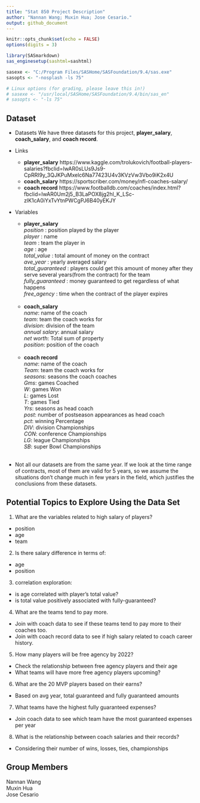 ```yaml
---
title: "Stat 850 Project Description"
author: "Nannan Wang; Muxin Hua; Jose Cesario."
output: github_document
---
```


```r
knitr::opts_chunk$set(echo = FALSE)
options(digits = 3)
```

```r

library(SASmarkdown)
sas_enginesetup(sashtml=sashtml)

sasexe <- "C:/Program Files/SASHome/SASFoundation/9.4/sas.exe"
sasopts <- "-nosplash -ls 75"

# Linux options (for grading, please leave this in!)
# sasexe <- "/usr/local/SASHome/SASFoundation/9.4/bin/sas_en"
# sasopts <- "-ls 75"
```

## Dataset

* Datasets
We have three datasets for this project, **player_salary**, **coach_salary**, and **coach record**.

* Links
  + **player_salary** https://www.kaggle.com/trolukovich/football-players-salaries?fbclid=IwAR0sLUs9Js9-CpRRI9y_3QJKPuMxelc6Na77423U4v3KVzVw3Vbo9iK2x4U
  + **coach_salary** https://sportscriber.com/money/nfl-coaches-salary/  
  + **coach record** https://www.footballdb.com/coaches/index.html?fbclid=IwAR0Um2j5_B3LaPOX8jg2hl_K_LSc-zlK1cA0iYxTvYtnPWCgPJ6B40yEKJY

* Variables
  + **player_salary**  
      *position*         : position played by the player   
      *player*           : name   
      *team*             : team the player in   
      *age*              : age     
      *total_value*      : total amount of money on the contract  
      *ave_year*         : yearly averaged salary  
      *total_guaranteed* : players could get this amount of money after they serve several years(from the contract) for the team  
      *fully_guaranteed* : money guaranteed to get regardless of what happens    
      *free_agency*      : time when the contract of the player expires   
      </br>
  + **coach_salary**  
      *name*: name of the coach  
      *team*: team the coach works for  
      *division*: division of the team  
      *annual salary*: annual salary   
      *net worth*: Total sum of property   
      *position*: position of the coach  
      </br>
  + **coach record**      
      *name*: name of the coach  
      *Team*: team the coach works for  
      *seasons*: seasons the coach coaches   
      *Gms*: games Coached  
      *W*: games Won  
      *L*: games Lost  
      *T*: games Tied  
      *Yrs*: seasons as head coach  
      *post*: number of postseason appearances as head coach  
      *pct*: winning Percentage  
      *DIV*: division Championships  
      *CON*: conference Championships  
      *LG*: league Championships  
      *SB*: super Bowl Championships  
      </br>
* Not all our datasets are from the same year. If we look at the time range of contracts,  most of them are valid for 5 years, so we assume the situations don't change much in few years in the field, which justifies the conclusions from these datasets. 
      
## Potential Topics to Explore Using the Data Set

1. What are the variables related to high salary of players?
  + position
  + age
  + team
  </br>
2. Is there salary difference in terms of:
  + age
  + position
  </br>
3. correlation exploration:
  + is age correlated with player's total value?
  + is total value positively associated with fully-guaranteed? 
  </br>
4. What are the teams tend to pay more.  
  + Join with coach data to see if these teams tend to pay more to their coaches too.  
  + Join with coach record data to see if high salary related to coach career history.
  </br>
5. How many players will be free agency by 2022?  
  + Check the relationship between free agency players and their age  
  + What teams will have more free agency players upcoming?
  </br>
6. What are the 20 MVP players based on their earns?  
  + Based on avg year, total guaranteed and fully guaranteed amounts
  </br>
7. What teams have the highest fully guaranteed expenses?
  + Join coach data to see which team have the most guaranteed expenses per year
  </br>
8. What is the relationship between coach salaries and their records?  
  + Considering their number of wins, losses, ties, championships
  </br>

## Group Members
Nannan Wang  
Muxin Hua   
Jose Cesario
